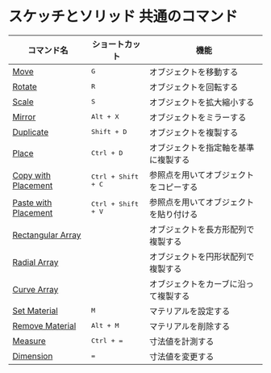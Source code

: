# スケッチとソリッド 共通のコマンド

| コマンド名                                            | ショートカット              | 機能                                   |
| ----------------------------------------------------- | --------------------------- | -------------------------------------- |
| [Move](/common/move)                                 | <kbd>G</kbd>                | オブジェクトを移動する                 |
| [Rotate](/common/rotate)                             | <kbd>R</kbd>                | オブジェクトを回転する                 |
| [Scale](/common/scale)                               | <kbd>S</kbd>                | オブジェクトを拡大縮小する             |
| [Mirror](/common/mirror)                             | <kbd>Alt + X</kbd>          | オブジェクトをミラーする               |
| [Duplicate](/common/duplicate)                       | <kbd>Shift + D</kbd>        | オブジェクトを複製する                 |
| [Place](/common/place)                               | <kbd>Ctrl + D</kbd>         | オブジェクトを指定軸を基準に複製する   |
| [Copy with Placement](/common/copy-with-placement)   | <kbd>Ctrl + Shift + C</kbd> | 参照点を用いてオブジェクトをコピーする |
| [Paste with Placement](/common/paste-with-placement) | <kbd>Ctrl + Shift + V</kbd> | 参照点を用いてオブジェクトを貼り付ける |
| [Rectangular Array](/common/rectangular-array)       |                             | オブジェクトを長方形配列で複製する     |
| [Radial Array](/common/radial-array)                 |                             | オブジェクトを円形状配列で複製する     |
| [Curve Array](/common/curve-array)                   |                             | オブジェクトをカーブに沿って複製する   |
| [Set Material](/common/set-material)                 | <kbd>M</kbd>                | マテリアルを設定する                   |
| [Remove Material](/common/remove-material)           | <kbd>Alt + M</kbd>          | マテリアルを削除する                   |
| [Measure](/common/measure)                            | <kbd>Ctrl + =</kbd>         | 寸法値を計測する                       |
| [Dimension](/common/dimension)                        | <kbd>=</kbd>        | 寸法値を変更する                       |
